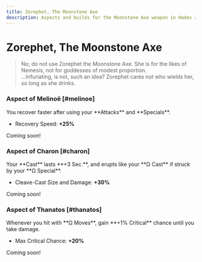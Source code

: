 ```yaml
---
title: Zorephet, The Moonstone Axe
description: Aspects and builds for the Moonstone Axe weapon in Hades 2.
---
```



# Zorephet, The Moonstone Axe

> No; do not use Zorephet the Moonstone Axe. She is for the likes of Nemesis, not for goddesses of modest proportion.\
> ...Infuriating, is not, such an idea? Zorephet cares not who wields her, so long as she drinks.

### <TextHighlight type="legendary">Aspect of Melinoë</TextHighlight> [#melinoe]

<Boon>
You recover faster after using your **Attacks** and **Specials**.

- Recovery Speed: **+25%**

</Boon>

Coming soon!

### <TextHighlight type="legendary">Aspect of Charon</TextHighlight> [#charon]

<Boon>
Your **Cast** lasts **+3 Sec.**, and erupts like your **Ω Cast** if struck by your **Ω Special**.

- Cleave-Cast Size and Damage: **+30%**
</Boon>

Coming soon!

### <TextHighlight type="legendary">Aspect of Thanatos</TextHighlight> [#thanatos]

<Boon>
Whenever you hit with **Ω Moves**, gain **+1% Critical** chance until you take damage.

- Max Critical Chance: **+20%**

</Boon>

Coming soon!

